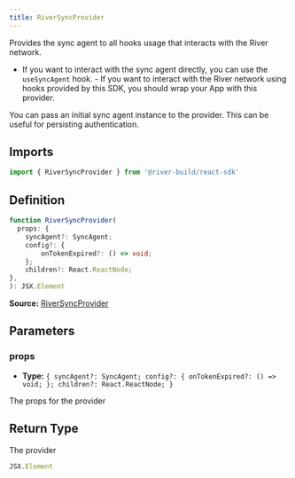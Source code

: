 ```yaml
---
title: RiverSyncProvider
---
```

Provides the sync agent to all hooks usage that interacts with the River network.

- If you want to interact with the sync agent directly, you can use the `useSyncAgent` hook. - If you want to interact with the River network using hooks provided by this SDK, you should wrap your App with this provider.

You can pass an initial sync agent instance to the provider. This can be useful for persisting authentication.

## Imports

```ts
import { RiverSyncProvider } from '@river-build/react-sdk'
```

## Definition

```ts
function RiverSyncProvider(
  props: {
    syncAgent?: SyncAgent;
    config?: {
        onTokenExpired?: () => void;
    };
    children?: React.ReactNode;
},
): JSX.Element
```

**Source:** [RiverSyncProvider](https://github.com/towns-protocol/towns/blob/main/packages/react-sdk/src/RiverSyncProvider.tsx)

## Parameters

### props

- **Type:** `{
    syncAgent?: SyncAgent;
    config?: {
        onTokenExpired?: () => void;
    };
    children?: React.ReactNode;
}`

The props for the provider

## Return Type

The provider

```ts
JSX.Element
```
